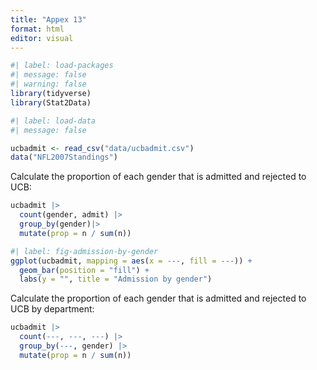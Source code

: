 ```yaml
---
title: "Appex 13"
format: html
editor: visual
---
```


```r
#| label: load-packages
#| message: false
#| warning: false
library(tidyverse)
library(Stat2Data)
```

```r
#| label: load-data
#| message: false

ucbadmit <- read_csv("data/ucbadmit.csv")
data("NFL2007Standings")

```

Calculate the proportion of each gender that is admitted and rejected to UCB:

```r
ucbadmit |>
  count(gender, admit) |>
  group_by(gender)|>
  mutate(prop = n / sum(n))
```

```r
#| label: fig-admission-by-gender
ggplot(ucbadmit, mapping = aes(x = ---, fill = ---)) +
  geom_bar(position = "fill") + 
  labs(y = "", title = "Admission by gender")
```

Calculate the proportion of each gender that is admitted and rejected to UCB by department:

```r
ucbadmit |>
  count(---, ---, ---) |>
  group_by(---, gender) |>
  mutate(prop = n / sum(n))
```
